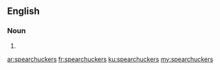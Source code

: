 ==English==

===Noun===
{{head|en|noun plural form}}

# {{plural of|spearchucker|lang=en}}

[[ar:spearchuckers]]
[[fr:spearchuckers]]
[[ku:spearchuckers]]
[[my:spearchuckers]]